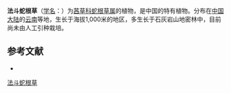 {{Speciesbox
| name = 法斗蛇根草
| status = 
| status_system = 
| image =
| genus = Ophiorrhiza
| species = petrophila
| authority = H. S. Lo
}}

'''法斗蛇根草'''（[[学名|学名]]：{{lang|la|''Ophiorrhiza petrophila''}}）为[[茜草科|茜草科]][[蛇根草属|蛇根草属]]的植物，是中国的特有植物。分布在[[中国大陆|中国大陆]]的[[云南|云南]]等地，生长于海拔1,000米的地区，多生长于石灰岩山地密林中，目前尚未由人工引种栽培。

== 参考文献 ==
<div class="references-small">
* {{cite web| url =http://www.bioinfo.cn/db05/KmzwSpecies.php?action=view&id=19977| title =法斗蛇根草| work =《中国高等植物数据库全库》| publisher =中国科学院微生物研究所| author =昆明植物研究所| accessdate =2009-02-25| deadurl =yes| archiveurl =https://web.archive.org/web/20160305032136/http://www.bioinfo.cn/db05/KmzwSpecies.php?action=view&id=19977| archivedate =2016-03-05}}
</div>
{{Taxonbar|from=Q11143566}}

[[Category:蛇根草属|法斗蛇根草]]


{{植物小作品}}
